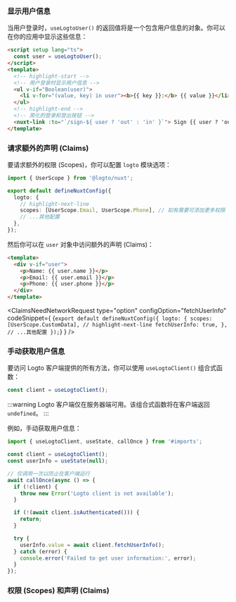 

### 显示用户信息

当用户登录时，`useLogtoUser()` 的返回值将是一个包含用户信息的对象。你可以在你的应用中显示这些信息：

```html title="index.vue"
<script setup lang="ts">
  const user = useLogtoUser();
</script>
<template>
  <!-- highlight-start -->
  <!-- 用户登录时显示用户信息 -->
  <ul v-if="Boolean(user)">
    <li v-for="(value, key) in user"><b>{{ key }}:</b> {{ value }}</li>
  </ul>
  <!-- highlight-end -->
  <!-- 简化的登录和登出按钮 -->
  <nuxt-link :to="`/sign-${ user ? 'out' : 'in' }`"> Sign {{ user ? 'out' : 'in' }} </nuxt-link>
</template>
```

### 请求额外的声明 (Claims)

<FindUserInfoMissing method="useLogtoUser()" />

<ScopesAndClaimsIntroduction />

要请求额外的权限 (Scopes)，你可以配置 `logto` 模块选项：

```ts title="nuxt.config.ts"
import { UserScope } from '@logto/nuxt';

export default defineNuxtConfig({
  logto: {
    // highlight-next-line
    scopes: [UserScope.Email, UserScope.Phone], // 如有需要可添加更多权限
    // ...其他配置
  },
});
```

然后你可以在 `user` 对象中访问额外的声明 (Claims)：

```html title="index.vue"
<template>
  <div v-if="user">
    <p>Name: {{ user.name }}</p>
    <p>Email: {{ user.email }}</p>
    <p>Phone: {{ user.phone }}</p>
  </div>
</template>
```

<ClaimsNeedNetworkRequest
  type="option"
  configOption="fetchUserInfo"
  codeSnippet={
    <CodeBlock language="ts" title="nuxt.config.ts">{`export default defineNuxtConfig({
  logto: {
    scopes: [UserScope.CustomData],
    // highlight-next-line
    fetchUserInfo: true,
  },
  // ...其他配置
});`}</CodeBlock>
  }
/>

### 手动获取用户信息

要访问 Logto 客户端提供的所有方法，你可以使用 `useLogtoClient()` 组合式函数：

```ts title="index.vue"
const client = useLogtoClient();
```

:::warning
Logto 客户端仅在服务器端可用。该组合式函数将在客户端返回 `undefined`。
:::

<GetUserInfoApis
  getIdTokenClaimsApi="client.getIdTokenClaims()"
  fetchUserInfoApi="client.fetchUserInfo()"
/>

例如，手动获取用户信息：

```ts title="index.vue"
import { useLogtoClient, useState, callOnce } from '#imports';

const client = useLogtoClient();
const userInfo = useState(null);

// 仅调用一次以防止在客户端运行
await callOnce(async () => {
  if (!client) {
    throw new Error('Logto client is not available');
  }

  if (!(await client.isAuthenticated())) {
    return;
  }

  try {
    userInfo.value = await client.fetchUserInfo();
  } catch (error) {
    console.error('Failed to get user information:', error);
  }
});
```

### 权限 (Scopes) 和声明 (Claims)

<ScopesAndClaims />
